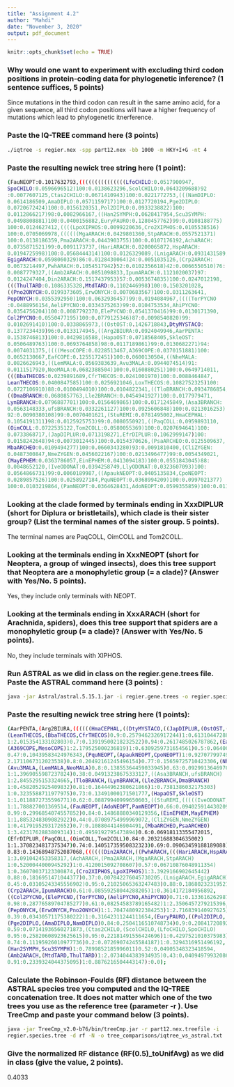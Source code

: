 ```yaml
---
title: "Assignment 4.2"
author: "Mahdi"
date: "November 3, 2020"
output: pdf_document
---
```


```r
knitr::opts_chunk$set(echo = TRUE)
```


### Why would one want to experiment with excluding third codon positions in protein-coding data for phylogenetic inference? (1 sentence suffices, 5 points)

Since mutations in the third codon can result in the same amino acid, for a given sequence, all third codon positions will have a higher frequency of mutations which lead to phylogenetic itnerference.

### Paste the IQ-TREE command here (3 points) 

```bash
./iqtree -s regier.nex -spp part12.nex -bb 1000 -m HKY+I+G -nt 4
```


### Paste the resulting newick tree string here (1 point):

```bash
(FauNEOPT:0.1017632793,(((((((((((((((LfoCHILO:0.0517900947,
SpoCHILO:0.0596696512)100:0.0138623296,ScolCHILO:0.0643209688)92
:0.0077607125,Ctas2CHILO:0.0671410943)100:0.0221772753,(((NamDIPLO:
0.0614186509,AmaDIPLO:0.0571159717)100:0.0127720194,Pge2DIPLO:
0.0720672424)100:0.0156120351,Pol2DIPLO:0.0933238822)100:
0.0112866217)98:0.0082966167,((Han2SYMPH:0.0628417954,Scu3SYMPH:
0.0498808881)100:0.0400156882,EuryPAURO:0.1280457762)99:0.0108188775)
100:0.0124627412,((((LpoXIPHOS:0.0099220636,Cro2XIPHOS:0.0105538516)
100:0.0705069978,((((((MgaARACH:0.0429801360,StpARACH:0.0557521371)
100:0.0138186359,Pma2ARACH:0.0443903755)100:0.0107176192,AchARACH:
0.0735871521)99:0.0091173737,(HariARACH:0.0200065872,HspARACH:
0.0194725998)100:0.0568444314)100:0.0126329089,(LnigARACH:0.0931431589,
EgigARACH:0.0598060329)86:0.0128430064)24:0.0051035126,(Crp2ARACH:
0.0673214497,PwhARACH:0.1054517942)52:0.0102356618)42:0.0066550510)76:
0.0087779327,((Amb2ARACH:0.0851098833,IpumARACH:0.1121020037)97:
0.0124247404,Din2ARACH:0.1517437953)57:0.0053674835)100:0.0247012198,
(((ThulTARD:0.1086335328,MtdTARD:0.1102446998)100:0.1503201028,
((Pno2ONYCH:0.0199373605,ErwONYCH:0.0070683567)100:0.0311263641,
PepONYCH:0.0355392950)100:0.0632936457)99:0.0194084967,((((TorPYCNO
:0.0488956154,AeliPYCNO:0.0334375263)99:0.0104753534,AhiPYCNO:
0.0354756204)100:0.0087792370,ElePYCNO:0.0541370416)99:0.0130171390,
Col2PYCNO:0.0550477195)100:0.0779125346)87:0.0098540820)99:
0.0102691410)100:0.0338865973,((OstOST:0.1426718843,DtyMYSTACO:
0.1377234439)96:0.0133174945,((Arg2BIURA:0.0924049946,AarPENTA:
0.1538746813)100:0.0429816588,(HapaOST:0.0718568405,SkleOST:
0.0506489763)100:0.0693764858)98:0.0117189861)99:0.0130682271)94:
0.0074031375,((((MesoCOPE:0.0228513467,A369COPE:0.0370151881)100:
0.0652130667,EafCOPE:0.1255172451)100:0.0600130504,((NheMALA:
0.0826626943,((LemMALA:0.0569383639,Avu3MALA:0.0944074514)91:
0.0111517920,NeoMALA:0.0682388504)100:0.0160880251)100:0.0649714011,
(((BbaTHECOS:0.0239891689,CfrTHECOS:0.0241001970)100:0.0088464847,
LeanTHECOS:0.0400847585)100:0.0256921046,LoxTHECOS:0.1082752325)100:
0.0727106910)88:0.0100494010)100:0.0104822341,((TloBRANCH:0.0934786854,
((DmaBRANCH:0.0680857763,Lle2BRANCH:0.0454941927)100:0.0177979471,
LynBRANCH:0.0796887701)100:0.0156469865)100:0.0171245849,(Asa3BRANCH:
0.0563148333,ufsBRANCH:0.0332261127)100:0.0925606848)100:0.0213016253)
92:0.0090380108)99:0.0070401621,(StuREMI:0.0781495002,HmaCEPHAL:
0.1054191311)98:0.0125925753)99:0.0080550921,((PaqCOLL:0.0959893110,
(OimCOLL:0.0722535122,Tom2COLL:0.0580055369)100:0.0207694641)100:
0.0733868717,(JapDIPLUR:0.0713198271,EfrDIPLUR:0.1062999147)100:
0.0158242648)94:0.0073012445)100:0.0154370626,(PsaARCHEO:0.0125509637,
MbaARCHEO:0.0109494277)100:0.0660343280)93:0.0091810400,(CliZYGEN:
0.0487300847,NmeZYGEN:0.0456022167)100:0.0213496477)99:0.0054349021,
(MayEPHEM:0.0363786057,EinEPHEM:0.0413094183)100:0.0551843045)88:
0.0048652120,(IveODONAT:0.0394258749,LlyODONAT:0.0323607093)100:
0.0564866731)99:0.0060189987,((ApaukNEOPT:0.0405135834,CpoNEOPT:
0.0289857526)100:0.0258927184,PquNEOPT:0.0368994209)100:0.0997021377)
100:0.0103219864,(PamNEOPT:0.0364628431,AdoNEOPT:0.0599355859)100:0.0111761621);
```




### Looking at the clade formed by terminals ending in XxxDIPLUR (short for Diplura or bristletails), which clade is their sister group? (List the terminal names of the sister group. 5 points).
The terminal names are PaqCOLL, OimCOLL and Tom2COLL.

### Looking at the terminals ending in XxxNEOPT (short for Neoptera, a group of winged insects), does this tree support that Neoptera are a monophyletic group (= a clade)? (Answer with Yes/No. 5 points).
Yes, they include only terminals with NEOPT.

### Looking at the terminals ending in XxxARACH (short for Arachnida, spiders), does this tree support that spiders are a monophyletic group (= a clade)? (Answer with Yes/No. 5 points).
No, they include terminals with XIPHOS.


### Run ASTRAL as we did in class on the regier.gene.trees file. Paste the ASTRAL command here (3 points) :
```bash
java -jar Astral/astral.5.15.1.jar -i regier.gene.trees -o regier.species.tree -T 2
```

### Paste the resulting newick tree string here (1 points):

```bash
(AarPENTA,(Arg2BIURA,((((((HmaCEPHAL,((DtyMYSTACO,((JapDIPLUR,(OstOST,(LoxTHECOS,
(LeanTHECOS,(BbaTHECOS,CfrTHECOS)0.9:0.2579462326917244)1:0.6131044728864088)
1:2.015354133102803)0.7:0.13919500218232522)0.94:0.2617485026787862,(EafCOPE,
(A369COPE,MesoCOPE)1:2.179525000236819)1:0.6309259731654561)0.5:0.0640038494982401)
0.47:0.10439583424976343,(PquNEOPT,(ApaukNEOPT,CpoNEOPT)1:0.9270779974933916)1:
2.1711067312023538)0.8:0.20492161245496154)0.77:0.15659725710423306,(NheMALA,
(Avu3MALA,(LemMALA,NeoMALA)0.8:0.13855364459033945)0.63:0.09299136469708288)
1:1.3969055987237824)0.38:0.04913238675333127,((Asa3BRANCH,ufsBRANCH)
1:2.8455295153324665,(TloBRANCH,(LynBRANCH,(Lle2BRANCH,DmaBRANCH)
1:0.4582052925409832)0.81:0.16444962380621866)1:0.7381386032175303)
1:0.3235588711977975)0.73:0.13491000171501777,(HapaOST,SkleOST)
1:1.0118872735596771)0.62:0.08879940999650603,((StuREMI,(((((IveODONAT,LlyODONAT)
1:1.788827001369514,(FauNEOPT,(AdoNEOPT,PamNEOPT)0.66:0.0940259144302094)
0.99:0.2996854074557852)0.84:0.14868880340129356,(EinEPHEM,MayEPHEM)
1:1.8853248309082922)0.44:0.07089754999969072,(CliZYGEN,NmeZYGEN)
1:0.4179195293172652)0.7:0.1088044146904491,(MbaARCHEO,PsaARCHEO)
1:3.4231762883809314)1:0.4959192795473894)0.6:0.06918113355472015,
(EfrDIPLUR,(PaqCOLL,(OimCOLL,Tom2COLL)0.84:0.20321688304635002)
1:1.3708234817375347)0.74:0.14051735950832323)0.69:0.09063459188189088)
0.83:0.14368948752087068,((((((Din2ARACH,((PwhARACH,(((HariARACH,HspARACH)
1:3.091042453358317,(AchARACH,(Pma2ARACH,(MgaARACH,StpARACH)
1:0.5200044000945292)1:0.4120015092708607)0.57:0.06710876048911354)
1:0.36070037123300874,(Cro2XIPHOS,LpoXIPHOS)1:3.3929166902645442)
0.88:0.1816951471044377)0.37:0.007842276045730205,(LnigARACH,EgigARACH)
0.45:0.03105243345556902)0.95:0.21025065363247483)0.88:0.18680232319521617,
(Crp2ARACH,IpumARACH)0.61:0.08559258044288205)1:0.3614172184956892,
((Col2PYCNO,(ElePYCNO,(TorPYCNO,(AeliPYCNO,AhiPYCNO)0.71:0.13361626298733612)
0.98:0.28776589704785277)0.61:0.08254583789165482)1:2.3506457279215396,
(PepONYCH,(ErwONYCH,Pno2ONYCH)1:1.7047480922384253)1:2.716839140927625)
0.39:0.03430571175380222)1:0.31642311244111654,(EuryPAURO,((Pol2DIPLO,
(Pge2DIPLO,(AmaDIPLO,NamDIPLO)0.84:0.2504116510748734)0.9:0.20841720892919038)
0.59:0.07141936560271873,(Ctas2CHILO,(ScolCHILO,(LfoCHILO,SpoCHILO)
0.95:0.25820608923625615)0.95:0.22181491556424696)1:0.4297521010375983)
0.74:0.11195926010977736)0.2:0.07269074245584187)1:0.3294316951496192,
(Han2SYMPH,Scu3SYMPH)1:0.7899852185996011)0.52:0.04905348323418594,
(Amb2ARACH,(MtdTARD,ThulTARD)1:2.0734044383934935)0.43:0.04094979932086465)
0.91:0.2339324044375095)1:0.8876216504443147):0.0);
```



### Calculate the Robinson-Foulds (RF) distance between the ASTRAL species tree you computed and the IQ-TREE concatenation tree. It does not matter which one of the two trees you use as the reference tree (parameter -r ). Use TreeCmp and paste your command below (3 points).

```bash
java -jar TreeCmp_v2.0-b76/bin/treeCmp.jar -r part12.nex.treefile -i
regier.species.tree -d rf -N -o tree_comparisons/iqtree_vs_astral.txt
```


### Give the normalized RF distance (RF(0.5)_toUnifAvg) as we did in class (give the value, 2 points).

0.4033



